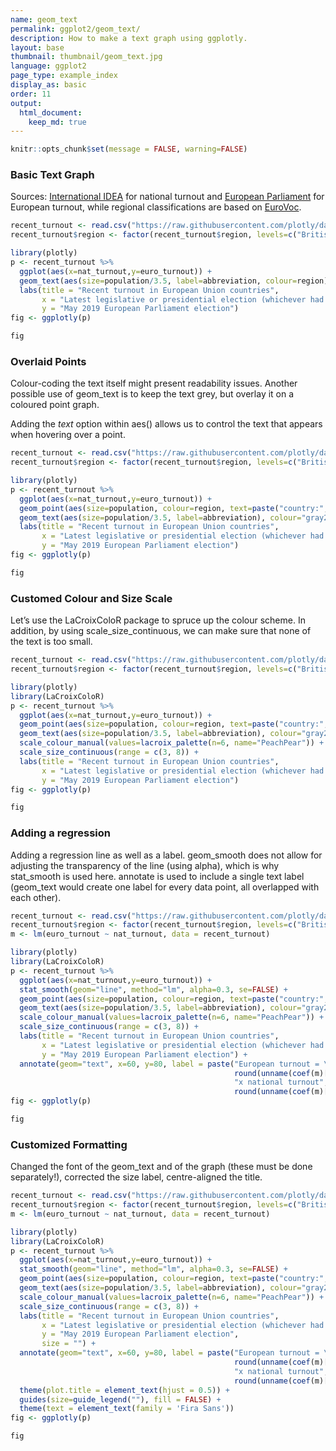 ```yaml
---
name: geom_text
permalink: ggplot2/geom_text/
description: How to make a text graph using ggplotly.
layout: base
thumbnail: thumbnail/geom_text.jpg
language: ggplot2
page_type: example_index
display_as: basic
order: 11
output:
  html_document:
    keep_md: true
---
```


```r
knitr::opts_chunk$set(message = FALSE, warning=FALSE)
```
### Basic Text Graph
Sources: [International IDEA](https://www.idea.int/data-tools/continent-view/Europe/40?st=par#rep) for national turnout and [European Parliament](https://election-results.eu/turnout/) for European turnout, while regional classifications are based on [EuroVoc](https://publications.europa.eu/en/web/eu-vocabularies/th-concept-scheme/-/resource/eurovoc/100277?target=Browse).

```r
recent_turnout <- read.csv("https://raw.githubusercontent.com/plotly/datasets/master/european_turnout.csv",stringsAsFactors = FALSE)
recent_turnout$region <- factor(recent_turnout$region, levels=c("British","Northern","Western","Mediterranean","Central/Eastern"))

library(plotly)
p <- recent_turnout %>%
  ggplot(aes(x=nat_turnout,y=euro_turnout)) + 
  geom_text(aes(size=population/3.5, label=abbreviation, colour=region), alpha=1) +
  labs(title = "Recent turnout in European Union countries",
       x = "Latest legislative or presidential election (whichever had higher turnout)",
       y = "May 2019 European Parliament election")
fig <- ggplotly(p)

fig
```

### Overlaid Points
Colour-coding the text itself might present readability issues. Another possible use of geom\_text is to keep the text grey, but overlay it on a coloured point graph.

Adding the *text* option within aes() allows us to control the text that appears when hovering over a point.

```r
recent_turnout <- read.csv("https://raw.githubusercontent.com/plotly/datasets/master/european_turnout.csv",stringsAsFactors = FALSE)
recent_turnout$region <- factor(recent_turnout$region, levels=c("British","Northern","Western","Mediterranean","Central/Eastern"))

library(plotly)
p <- recent_turnout %>%
  ggplot(aes(x=nat_turnout,y=euro_turnout)) + 
  geom_point(aes(size=population, colour=region, text=paste("country:", country)), alpha=0.4) +
  geom_text(aes(size=population/3.5, label=abbreviation), colour="gray20", alpha=1) +
  labs(title = "Recent turnout in European Union countries",
       x = "Latest legislative or presidential election (whichever had higher turnout)",
       y = "May 2019 European Parliament election")
fig <- ggplotly(p)

fig
```

### Customed Colour and Size Scale
Let's use the LaCroixColoR package to spruce up the colour scheme. In addition, by using scale\_size\_continuous, we can make sure that none of the text is too small.

```r
recent_turnout <- read.csv("https://raw.githubusercontent.com/plotly/datasets/master/european_turnout.csv",stringsAsFactors = FALSE)
recent_turnout$region <- factor(recent_turnout$region, levels=c("British","Northern","Western","Mediterranean","Central/Eastern"))

library(plotly)
library(LaCroixColoR)
p <- recent_turnout %>%
  ggplot(aes(x=nat_turnout,y=euro_turnout)) + 
  geom_point(aes(size=population, colour=region, text=paste("country:", country)), alpha=0.4) +
  geom_text(aes(size=population/3.5, label=abbreviation), colour="gray20", alpha=1) +
  scale_colour_manual(values=lacroix_palette(n=6, name="PeachPear")) +
  scale_size_continuous(range = c(3, 8)) +
  labs(title = "Recent turnout in European Union countries",
       x = "Latest legislative or presidential election (whichever had higher turnout)",
       y = "May 2019 European Parliament election")
fig <- ggplotly(p)

fig
```

### Adding a regression
Adding a regression line as well as a label. geom\_smooth does not allow for adjusting the transparency of the line (using alpha), which is why stat\_smooth is used here. annotate is used to include a single text label (geom\_text would create one label for every data point, all overlapped with each other).

```r
recent_turnout <- read.csv("https://raw.githubusercontent.com/plotly/datasets/master/european_turnout.csv",stringsAsFactors = FALSE)
recent_turnout$region <- factor(recent_turnout$region, levels=c("British","Northern","Western","Mediterranean","Central/Eastern"))
m <- lm(euro_turnout ~ nat_turnout, data = recent_turnout)

library(plotly)
library(LaCroixColoR)
p <- recent_turnout %>%
  ggplot(aes(x=nat_turnout,y=euro_turnout)) + 
  stat_smooth(geom="line", method="lm", alpha=0.3, se=FALSE) + 
  geom_point(aes(size=population, colour=region, text=paste("country:", country)), alpha=0.4) +
  geom_text(aes(size=population/3.5, label=abbreviation), colour="gray20", alpha=1) +
  scale_colour_manual(values=lacroix_palette(n=6, name="PeachPear")) +
  scale_size_continuous(range = c(3, 8)) +
  labs(title = "Recent turnout in European Union countries",
       x = "Latest legislative or presidential election (whichever had higher turnout)",
       y = "May 2019 European Parliament election") +
  annotate(geom="text", x=60, y=80, label = paste("European turnout = \n",
                                                  round(unname(coef(m)[2]),2),
                                                  "x national turnout",
                                                  round(unname(coef(m)[1]),1)))
fig <- ggplotly(p)

fig
```

### Customized Formatting
Changed the font of the geom\_text and of the graph (these must be done separately!), corrected the size label, centre-aligned the title.

```r
recent_turnout <- read.csv("https://raw.githubusercontent.com/plotly/datasets/master/european_turnout.csv",stringsAsFactors = FALSE)
recent_turnout$region <- factor(recent_turnout$region, levels=c("British","Northern","Western","Mediterranean","Central/Eastern"))
m <- lm(euro_turnout ~ nat_turnout, data = recent_turnout)

library(plotly)
library(LaCroixColoR)
p <- recent_turnout %>%
  ggplot(aes(x=nat_turnout,y=euro_turnout)) + 
  stat_smooth(geom="line", method="lm", alpha=0.3, se=FALSE) + 
  geom_point(aes(size=population, colour=region, text=paste("country:", country)), alpha=0.4) +
  geom_text(aes(size=population/3.5, label=abbreviation), colour="gray20", alpha=1, family="Fira Sans") +
  scale_colour_manual(values=lacroix_palette(n=6, name="PeachPear")) +
  scale_size_continuous(range = c(3, 8)) +
  labs(title = "Recent turnout in European Union countries",
       x = "Latest legislative or presidential election (whichever had higher turnout)",
       y = "May 2019 European Parliament election",
       size = "") +
  annotate(geom="text", x=60, y=80, label = paste("European turnout = \n",
                                                  round(unname(coef(m)[2]),2),
                                                  "x national turnout",
                                                  round(unname(coef(m)[1]),1))) +
  theme(plot.title = element_text(hjust = 0.5)) +
  guides(size=guide_legend(""), fill = FALSE) +
  theme(text = element_text(family = 'Fira Sans'))
fig <- ggplotly(p)

fig
```

